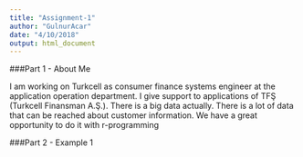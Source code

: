 ```yaml
---
title: "Assignment-1"
author: "GulnurAcar"
date: "4/10/2018"
output: html_document
---
```


###Part 1 - About Me

I am working on Turkcell as consumer finance systems engineer at the application operation department. I give support to applications of TFŞ (Turkcell Finansman A.Ş.). There is a big data actually. There is a lot of data that can be reached about customer information. We have a great opportunity to do it with r-programming

###Part 2 - Example 1


